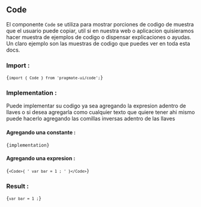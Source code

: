
## Code

El componente `Code` se utiliza para mostrar porciones de codigo de
muestra que el usuario puede copiar, util si en nuestra web o aplicacion
quisieramos hacer muestra de ejemplos de codigo o dispensar
explicaciones o ayudas. Un claro ejemplo son las muestras de codigo que
puedes ver en toda esta docs.

### Import :

<Code>{`import { Code } from 'pragmate-ui/code';`}</Code>

### Implementation :

Puede implementar su codigo ya sea agregando la expresion adentro de
llaves o si desea agregarla como cualquier texto que quiere tener
ahi mismo puede hacerlo agregando las comillas inversas adentro de
las llaves

#### Agregando una constante :

<Code>{implementation}</Code>

#### Agregando una expresion :

<Code>{`<Code>{ ' var bar = 1 ; ' }</Code>`}</Code>

### Result :

<Code>{` var bar = 1 ; `}</Code>
